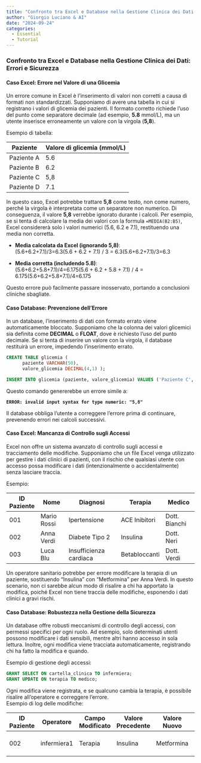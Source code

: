 ```yaml
---
title: "Confronto tra Excel e Database nella Gestione Clinica dei Dati: Errori E Sicurezza"
author: "Giorgio Luciano & AI"
date: "2024-09-24"
categories: 
  - Essential
  - Tutorial
---
```


### **Confronto tra Excel e Database nella Gestione Clinica dei Dati: Errori e Sicurezza**

#### **Caso Excel: Errore nel Valore di una Glicemia**

Un errore comune in Excel è l'inserimento di valori non corretti a causa di formati non standardizzati. Supponiamo di avere una tabella in cui si registrano i valori di glicemia dei pazienti. Il formato corretto richiede l'uso del punto come separatore decimale (ad esempio, **5.8** mmol/L), ma un utente inserisce erroneamente un valore con la virgola (**5,8**).

Esempio di tabella:

| Paziente   | Valore di glicemia (mmol/L) |
|------------|-----------------------------|
| Paziente A | 5.6                         |
| Paziente B | 6.2                         |
| Paziente C | 5,8                         |
| Paziente D | 7.1                         |

In questo caso, Excel potrebbe trattare **5,8** come testo, non come numero, perché la virgola è interpretata come un separatore non numerico. Di conseguenza, il valore **5,8** verrebbe ignorato durante i calcoli. Per esempio, se si tenta di calcolare la media dei valori con la formula `=MEDIA(B2:B5)`, Excel considererà solo i valori numerici (5.6, 6.2 e 7.1), restituendo una media non corretta.

-   **Media calcolata da Excel (ignorando 5,8)**:\
    (5.6+6.2+7.1)/3=6.3(5.6 + 6.2 + 7.1) / 3 = 6.3(5.6+6.2+7.1)/3=6.3

-   **Media corretta (includendo 5.8)**:\
    (5.6+6.2+5.8+7.1)/4=6.175(5.6 + 6.2 + 5.8 + 7.1) / 4 = 6.175(5.6+6.2+5.8+7.1)/4=6.175

Questo errore può facilmente passare inosservato, portando a conclusioni cliniche sbagliate.

#### **Caso Database: Prevenzione dell'Errore**

In un database, l'inserimento di dati con formato errato viene automaticamente bloccato. Supponiamo che la colonna dei valori glicemici sia definita come **DECIMAL** o **FLOAT**, dove è richiesto l'uso del punto decimale. Se si tenta di inserire un valore con la virgola, il database restituirà un errore, impedendo l'inserimento errato.

``` sql
CREATE TABLE glicemia (
      paziente VARCHAR(50), 
      valore_glicemia DECIMAL(4,1) );

INSERT INTO glicemia (paziente, valore_glicemia) VALUES ('Paziente C', '5,8');
```

Questo comando genererebbe un errore simile a:

**`ERROR: invalid input syntax for type numeric: "5,8"`**

Il database obbliga l'utente a correggere l'errore prima di continuare, prevenendo errori nei calcoli successivi.

#### **Caso Excel: Mancanza di Controllo sugli Accessi**

Excel non offre un sistema avanzato di controllo sugli accessi e tracciamento delle modifiche. Supponiamo che un file Excel venga utilizzato per gestire i dati clinici di pazienti, con il rischio che qualsiasi utente con accesso possa modificare i dati (intenzionalmente o accidentalmente) senza lasciare traccia.

Esempio:

| ID Paziente | Nome        | Diagnosi               | Terapia       | Medico        |
|-------------|-------------|------------------------|---------------|---------------|
| 001         | Mario Rossi | Ipertensione           | ACE Inibitori | Dott. Bianchi |
| 002         | Anna Verdi  | Diabete Tipo 2         | Insulina      | Dott. Neri    |
| 003         | Luca Blu    | Insufficienza cardiaca | Betabloccanti | Dott. Verdi   |

Un operatore sanitario potrebbe per errore modificare la terapia di un paziente, sostituendo "Insulina" con "Metformina" per Anna Verdi. In questo scenario, non ci sarebbe alcun modo di risalire a chi ha apportato la modifica, poiché Excel non tiene traccia delle modifiche, esponendo i dati clinici a gravi rischi.

#### **Caso Database: Robustezza nella Gestione della Sicurezza**

Un database offre robusti meccanismi di controllo degli accessi, con permessi specifici per ogni ruolo. Ad esempio, solo determinati utenti possono modificare i dati sensibili, mentre altri hanno accesso in sola lettura. Inoltre, ogni modifica viene tracciata automaticamente, registrando chi ha fatto la modifica e quando.

Esempio di gestione degli accessi:

``` sql
GRANT SELECT ON cartella_clinica TO infermiera;
GRANT UPDATE ON terapia TO medico;
```

Ogni modifica viene registrata, e se qualcuno cambia la terapia, è possibile risalire all'operatore e correggere l'errore.\
Esempio di log delle modifiche:

| ID Paziente | Operatore   | Campo Modificato | Valore Precedente | Valore Nuovo | Data Modifica    |
|-------------|-------------|------------------|-------------------|--------------|------------------|
| 002         | infermiera1 | Terapia          | Insulina          | Metformina   | 2024-09-24 10:30 |
